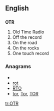 ==English==
{{wikipedia}}

==={{initialism}}===
'''OTR'''

# Old Time Radio
# Off the record
# On the road
# On the rocks
# One touch record

===Anagrams===
* {{alphagram|[[ort#English|ort]]}} 
* [[rot#English|rot]]
* [[RTO#English|RTO]]
* [[tor#English|tor]], [[Tor#English|Tor]], [[TOR#English|TOR]]


[[tr:OTR]]